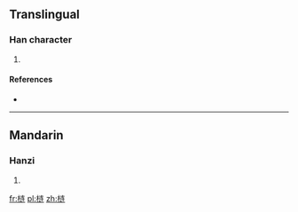 {{also|槤}}
==Translingual==

===Han character===
{{Han char|rn=75|rad=木|as=07|sn=11|four=|canj=DYKQ|ids=⿰木连}}

# {{defn|Han|sort=木07}}

====References====
* {{Han ref|kx=0537.131|hdz=21212.061|uh=68BF|ud=26815}}

----

==Mandarin==

===Hanzi===
{{cmn-hanzi|tra=槤|pin=[[lián]] ([[lian2]])|wg=lien<sup>2</sup>}}

# {{defn|lang=cmn|sort=木07}}

[[fr:梿]]
[[pl:梿]]
[[zh:梿]]